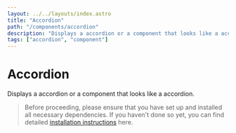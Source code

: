 ```yaml
---
layout: ../../layouts/index.astro
title: "Accordion"
path: "/components/accordion"
description: "Displays a accordion or a component that looks like a accordion."
tags: ["accordion", "component"]
---
```


# Accordion

Displays a accordion or a component that looks like a accordion.

> Before proceeding, please ensure that you have set up and installed all necessary dependencies.
> If you haven't done so yet, you can find detailed [installation instructions](/installation) here.


<ComponentPreview name="accordion" client:idle />
